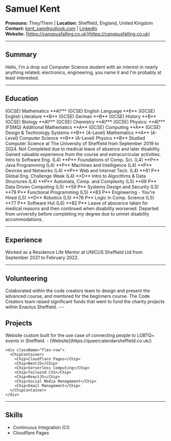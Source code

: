 
# Samuel Kent

**Pronouns:** They/Them | **Location:** Sheffield, England, United Kingdom <br/>
**Contact:** [kent_sam@outlook.com](mailto:kent_sam@outlook.com) | [LinkedIn](www.linkedin.com/in/kent-samuel) <br/>
**Website:** [https://canopusfalling.co.uk](https://canopusfalling.co.uk)

---

## Summary

Hello, I'm a drop out Computer Science student with an interest in nearly anything related; electronics, engineering, you name it and I'm probably at least interested.

---

## Education

<Timeline>
  <TimelineElement
    start="Sep 2008"
    end="Jun 2019"
    title="Bedford Modern School"
  ></TimelineElement>
  <TimelineElement start="June 2016">
    <ChipContainer>
      <Chip>(GCSE) Mathematics **A\***</Chip>
    </ChipContainer>
  </TimelineElement>
  <TimelineElement start="June 2017">
    <ChipContainer>
      <Chip>(GCSE) English Language **6**</Chip>
      <Chip>(IGCSE) English Literature **B**</Chip>
      <Chip>(GCSE) German **B**</Chip>
      <Chip>(GCSE) History **B**</Chip>
      <Chip>(GCSE) Biology **A\***</Chip>
      <Chip>(GCSE) Chemistry **A\***</Chip>
      <Chip>(GCSE) Physics: **A\***</Chip>
      <Chip>(FSMQ) Additional Mathematics **A**</Chip>
      <Chip>(GCSE) Computing **A**</Chip>
      <Chip>(GCSE) Design & Technology Systems **B**</Chip>
    </ChipContainer>
  </TimelineElement>
  <TimelineElement start="June 2019">
    <ChipContainer>
      <Chip>(A-Level) Mathematics **A**</Chip>
      <Chip>(A-Level) Computer Science **B**</Chip>
      <Chip>(A-Level) Physics **B**</Chip>
    </ChipContainer>
  </TimelineElement>
  <TimelineElement
    start="Sep 2019"
    end="Dec 2023"
    title="Bachelor of Science (BSC), Computer Science"
  >
    Studied Computer Science at The University of Sheffield from September 2019
    to 2024. Not Completed due to medical leave of absence and later disability.
    Gained valuable experience from the course and extracurricular activities.
  </TimelineElement>
  <TimelineElement start="2020-21">
    <ChipContainer>
      <Chip>Intro to Software Eng. (L4) **P**</Chip>
      <Chip>Foundations of Comp. Sci. (L4) **P**</Chip>
      <Chip>Java Programming (L4) **P**</Chip>
      <Chip>Machines and Intelligence (L4) **P**</Chip>
      <Chip>Devices and Networks (L4) **P**</Chip>
      <Chip>Web and Internet Tech. (L4) **81 P**</Chip>
      <Chip>Global Eng. Challenge Week (L4) **D**</Chip>
      <Chip>Intro to Algorithms & Data Structures (L4) **P**</Chip>
    </ChipContainer>
  </TimelineElement>
  <TimelineElement start="2021-22">
    <ChipContainer>
      <Chip>Automata, Comp. and Complexity (L5) **69 P**</Chip>
      <Chip>Data Driven Computing (L5) **59 P**</Chip>
      <Chip>Systems Design and Security (L5) **79 P**</Chip>
      <Chip>Functional Programming (L5) **83 P**</Chip>
      <Chip>Engineering - You're Hired (L5) **D**</Chip>
      <Chip>Robotics (L5) **76 P**</Chip>
      <Chip>Logic in Comp. Science (L5) **77 P**</Chip>
      <Chip>Software Hut (L6) **82 P**</Chip>
    </ChipContainer>
  </TimelineElement>
  <TimelineElement start="Dec 2021" end="Sept 2023">
    Leave of abscence taken for medical reasons and then continued when
    disability worsened.
  </TimelineElement>
  <TimelineElement start="Dec 2023">
    Departed from university before completing my degree due to unmet disability
    accommodations.
  </TimelineElement>
</Timeline>

---

## Experience

<Timeline>
  <TimelineElement
    start="Sep 2021"
    end="Feb 2022"
    title="Residence Life Mentor"
  >
    Worked as a Residence Life Mentor at UNICUS Sheffield Ltd from September
    2021 to February 2022.
  </TimelineElement>
</Timeline>

---

## Volunteering

<Timeline>
  <TimelineElement
    start="Jan 2021"
    end="Jan 2022"
    title="Head Program Developer"
  >
    Colaborated within the code creators team to design and present the advanced
    course, and mentored for the beginners course. The Code Creators team raised
    significant funds that went to fund the charity projects within Enactus
    Sheffield.
  </TimelineElement>
</Timeline>
---

## Projects

<Timeline>
  <TimelineElement
    start="Jun 2023"
    end="present"
    title="Queer Calendar Sheffield"
  >
    Website custom built for the use case of connecting people to LGBTQ+ events
    in Sheffield. - [Website](https://queercalendarsheffield.co.uk/)

    <div className="flex-row">
      <ChipContainer>
        <Chip>Cloudflare Pages</Chip>
        <Chip>NextJS</Chip>
        <Chip>Serverless Computing</Chip>
        <Chip>Tailwind CSS</Chip>
        <Chip>ReactJS</Chip>
        <Chip>Social Media Management</Chip>
        <Chip>Email Management</Chip>
      </ChipContainer>
    </div>

  </TimelineElement>
</Timeline>

---

## Skills

- Continuous Integration (CI)
- Cloudflare Pages

<PrintLink />
